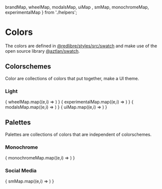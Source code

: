 
  brandMap, 
  wheelMap, 
  modalsMap, 
  uiMap ,
  smMap,
  monochromeMap,
  experimentalMap
} from './helpers';

<Meta title="StyleGuide/Colors" />

# Colors

The colors are defined in [@redlibre/styles/src/swatch](https://github.com/redlibre-mx/styles/tree/main/src/swatch) and make use of the open source library [@aztlan/swatch](https://github.com/AztlanEngineering/swatch).

## Colorschemes

Color are collections of colors that put together, make a UI theme.

### Light

<!---
 <ColorPalette>
   { brandMap.map((e,i) =>
     <ColorItem
       key={i}
       { ...e }
     />
   ) }
 </ColorPalette>
 -->
 <ColorPalette>
   {
     wheelMap.map((e,i) =>
       <ColorItem
         key={i}
         { ...e }
       />
     ) }
 </ColorPalette>
 <ColorPalette>
   { experimentalMap.map((e,i) =>
     <ColorItem
       key={i}
       { ...e }
     />
   ) }
   </ColorPalette>
 <ColorPalette>
   { modalsMap.map((e,i) =>
     <ColorItem
       key={i}
       { ...e }
     />
   ) }
 </ColorPalette>
 <ColorPalette>
   { uiMap.map((e,i) =>
     <ColorItem
       key={i}
       { ...e }
     />
   ) }
 </ColorPalette>


## Palettes

Palettes are collections of colors that are independent of colorschemes. 

### Monochrome

 <ColorPalette>
   { monochromeMap.map((e,i) =>
     <ColorItem
       key={i}
       { ...e }
     />
   ) }
 </ColorPalette>

### Social Media

 <ColorPalette>
   { smMap.map((e,i) =>
     <ColorItem
       key={i}
       { ...e }
     />
   ) }
 </ColorPalette>
